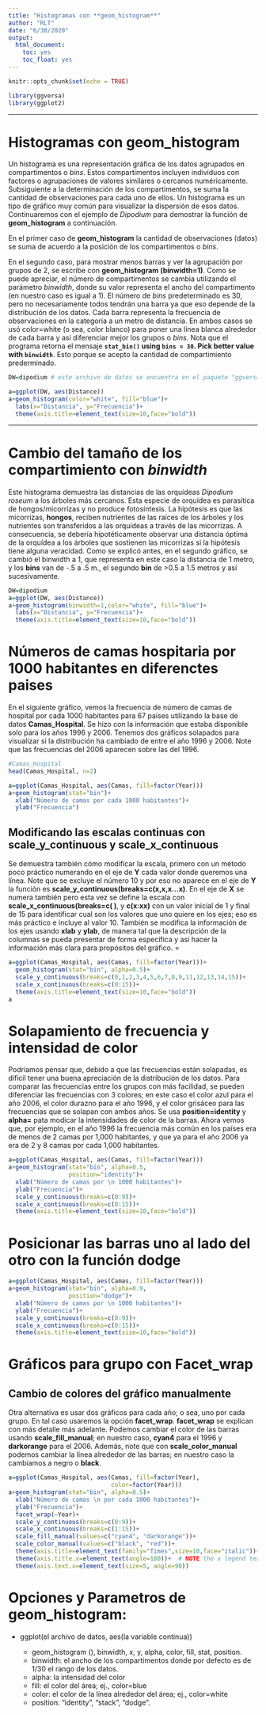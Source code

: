 ```yaml
---
title: "Histogramas con **geom_histogram**"
author: "RLT"
date: "6/30/2020"
output: 
  html_document:
    toc: yes
    toc_float: yes
---
```


```r
knitr::opts_chunk$set(echo = TRUE)
```

```r
library(ggversa)
library(ggplot2)
```

***

# Histogramas con geom_histogram

Un histograma es una representación gráfica de los datos agrupados en compartimentos o *bins*.  Estos compartimentos incluyen individuos con factores o agrupaciones de valores similares  o cercanos numéricamente. Subsiguiente a la determinación de los compartimentos, se suma la cantidad de observaciones para cada uno de ellos. Un histograma es un tipo de gráfico muy común para visualizar la dispersión de esos datos. Continuaremos con el ejemplo de *Dipodium* para demostrar la función de **geom_histogram** a continuación.

En el primer caso de **geom_histogram** la cantidad de observaciones (datos) se suma de acuerdo a la posición de los compartimentos o *bins*.

En el segundo caso, para mostrar menos barras y ver la agrupación por grupos de 2, se escribe con **geom_histogram (binwidth=1)**. Como se puede apreciar, el número de compartimentos se cambia utilizando el parámetro *binwidth*, donde su valor representa el ancho del compartimento (en nuestro caso es igual a 1).  El número de *bins* predeterminado es 30, pero no necesariamente todos tendrán una barra ya que eso depende de la distribución de los datos.  Cada barra representa la frecuencia de observaciones en la categoría a un metro de distancia.  En ambos casos se usó color=white (o sea, color blanco) para poner una línea blanca alrededor de cada barra y así diferenciar mejor los grupos o *bins*.  Nota que el programa retorna el mensaje **`stat_bin()` using `bins = 30`. Pick better value with `binwidth`**. Esto porque se acepto la cantidad de compartimiento prederminado.  
 



```r


DW=dipodium # este archivo de datos se encuentra en el paquete "ggversa"

a=ggplot(DW, aes(Distance))
a+geom_histogram(color="white", fill="blue")+
  labs(x="Distancia", y="Frecuencia")+
  theme(axis.title=element_text(size=10,face="bold"))


```

***

# Cambio del tamaño de los compartimiento con *binwidth*

Este histograma demuestra las distancias de las orquídeas *Dipodium roseum* a los árboles más cercanos. Esta especie de orquídea es parasítica de hongos/micorrizas y no produce fotosíntesis.  La hipótesis es que las micorrizas, **hongos**, reciben nutrientes de las raíces de los árboles y los nutrientes son transferidos a las orquídeas a través de las micorrizas. A consecuencia, se debería hipotéticamente observar una distancia óptima de la orquídea a los árboles que sostienen las micorrizas si la hipótesis tiene alguna veracidad.  Como se explicó antes, en el segundo gráfico, se cambió el binwidth a 1, que representa en este caso la distancia de 1 metro, y los **bins** van de -.5 a .5 m., el segundo **bin** de >0.5 a 1.5 metros y así sucesivamente.

```r
DW=dipodium
a=ggplot(DW, aes(Distance))
a+geom_histogram(binwidth=1,color="white", fill="blue")+
  labs(x="Distancia", y="Frecuencia")+
  theme(axis.title=element_text(size=10,face="bold"))
```



# Números de camas hospitaria por 1000 habitantes en diferenctes paises


En el siguiente gráfico, vemos la frecuencia de número de camas de hospital por cada 1000 habitantes para 67 países utilizando la base de datos **Camas_Hospital**.  Se hizo con la información que estaba disponible solo para los años 1996 y 2006.  Tenemos dos gráficos solapados para visualizar si la distribución ha cambiado de entre el año 1996 y 2006.  Note que las frecuencias del 2006 aparecen sobre las del 1996. 

```r

#Camas_Hospital
head(Camas_Hospital, n=2)

a=ggplot(Camas_Hospital, aes(Camas, fill=factor(Year)))
a+geom_histogram(stat="bin")+
  xlab("Número de camas por cada 1000 habitantes")+
  ylab("Frecuencia")

```

## Modificando las escalas continuas con scale_y_continuous y scale_x_continuous

Se demuestra también cómo modificar la escala, primero con un método poco práctico numerando en el eje de **Y** cada valor donde queremos una línea. Note que se excluye el número 10 y por eso no aparece en el eje de **Y** la función es **scale_y_continuous(breaks=c(x,x,x...x)**.  En el eje de **X** se numera también pero esta vez se define la escala con **scale_x_continuous(breaks=c( )**, y **c(x:xx)** con un valor inicial de 1 y final de 15 para identificar cual son los valores que uno quiere en los ejes; eso es más práctico e incluye al valor 10.  También se modifica la información de los ejes usando **xlab** y **ylab**, de manera tal que la descripción de la columnas se pueda presentar de forma específica y así hacer la información más clara para propósitos del gráfico. =

```r
a=ggplot(Camas_Hospital, aes(Camas, fill=factor(Year)))+
  geom_histogram(stat="bin", alpha=0.5)+
  scale_y_continuous(breaks=c(0,1,2,3,4,5,6,7,8,9,11,12,13,14,15))+
  scale_x_continuous(breaks=c(0:15))+
  theme(axis.title=element_text(size=10,face="bold"))
a
```

# Solapamiento de frecuencia y intensidad de color

Podríamos pensar que, debido a que las frecuencias están solapadas, es difícil tener una buena apreciación de la distribución de los datos. Para comparar las frecuencias entre los grupos con más facilidad, se pueden diferenciar las frecuencias con 3 colores; en este caso el color azul para el año 2006, el color durazno para el año 1996, y el color grisáceo para las frecuencias que se solapan con ambos años. Se usa **position=identity** y **alpha=** pata modicar la intensidades de color de la barras.  Ahora vemos que, por ejemplo, en el año 1996 la frecuencia más común en los países era de menos de 2 camas por 1,000 habitantes, y que ya para el año 2006 ya era de 2 y 8 camas por cada 1,000 habitantes.

```r

a=ggplot(Camas_Hospital, aes(Camas, fill=factor(Year)))
a+geom_histogram(stat="bin", alpha=0.5,
                 position="identity")+
  xlab("Número de camas por \n 1000 habitantes")+
  ylab("Frecuencia")+
  scale_y_continuous(breaks=c(0:9))+
  scale_x_continuous(breaks=c(0:15))+
  theme(axis.title=element_text(size=10,face="bold"))
```


# Posicionar las barras uno al lado del otro con la función **dodge**



```r

a=ggplot(Camas_Hospital, aes(Camas, fill=factor(Year)))
a+geom_histogram(stat="bin", alpha=0.9,
                 position="dodge")+
  xlab("Número de camas por \n 1000 habitantes")+
  ylab("Frecuencia")+
  scale_y_continuous(breaks=c(0:9))+
  scale_x_continuous(breaks=c(0:15))+
  theme(axis.title=element_text(size=10,face="bold"))
```


# Gráficos para grupo con **Facet_wrap**

## Cambio de colores del gráfico manualmente

Otra alternativa es usar dos gráficos para cada año; o sea, uno por cada grupo.  En tal caso usaremos la opción **facet_wrap**. **facet_wrap** se explican con más detalle más adelante.  Podemos cambiar el color de las barras usando **scale_fill_manual**; en nuestro caso, **cyan4** para el 1996 y **darkorange** para el 2006.  Además, note que con **scale_color_manual** podemos cambiar la línea alrededor de las barras; en nuestro caso la cambiamos a negro o **black**. 

```r


a=ggplot(Camas_Hospital, aes(Camas, fill=factor(Year),
                             color=factor(Year)))
a+geom_histogram(stat="bin", alpha=0.5)+
  xlab("Número de camas \n por cada 1000 habitantes")+
  ylab("Frecuencia")+
  facet_wrap(~Year)+
  scale_y_continuous(breaks=c(0:9))+
  scale_x_continuous(breaks=c(1:15))+
  scale_fill_manual(values=c("cyan4", "darkorange"))+
  scale_color_manual(values=c("black", "red"))+
  theme(axis.title=element_text(family="Times",size=10,face="italic"))+
  theme(axis.title.x=element_text(angle=180))+  # NOTE the x legend text 
  theme(axis.text.x=element_text(size=5, angle=90))

```



# Opciones y Parametros de **geom_histogram**:


  * ggplot(el archivo de datos, aes(la variable continua))
  
    +  geom_histogram (), binwidth, x, y, alpha, color, fill, stat, position.
    + binwidth: el ancho de los compartimentos donde por defecto es de 1/30 el rango de los datos.
    + alpha: la intensidad del color
    + fill: el color del área; ej., color=blue
    + color: el color de la línea alrededor del área; ej., color=white
    + position: “identity”, “stack”, “dodge”. 
